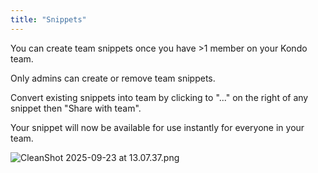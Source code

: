 ```yaml
---
title: "Snippets"
---
```


You can create team snippets once you have \>1 member on your Kondo team.

Only admins can create or remove team snippets.

Convert existing snippets into team by clicking to "..." on the right of any snippet then "Share with team".

Your snippet will now be available for use instantly for everyone in your team.

![CleanShot 2025-09-23 at 13.07.37.png](/images/CleanShot2025-09-23at13.07.37.png)